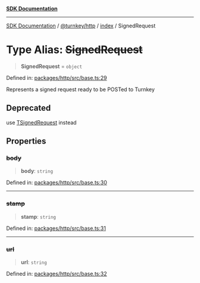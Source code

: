 [**SDK Documentation**](../../../../README.mdx)

***

[SDK Documentation](../../../../packages.mdx) / [@turnkey/http](../../README.mdx) / [index](../README.mdx) / SignedRequest

# Type Alias: ~~SignedRequest~~

> **SignedRequest** = `object`

Defined in: [packages/http/src/base.ts:29](https://github.com/tkhq/sdk/blob/3a88af7d1d927c6022706911d6af0f92f1440e00/packages/http/src/base.ts#L29)

Represents a signed request ready to be POSTed to Turnkey

## Deprecated

use [TSignedRequest](TSignedRequest.mdx) instead

## Properties

### ~~body~~

> **body**: `string`

Defined in: [packages/http/src/base.ts:30](https://github.com/tkhq/sdk/blob/3a88af7d1d927c6022706911d6af0f92f1440e00/packages/http/src/base.ts#L30)

***

### ~~stamp~~

> **stamp**: `string`

Defined in: [packages/http/src/base.ts:31](https://github.com/tkhq/sdk/blob/3a88af7d1d927c6022706911d6af0f92f1440e00/packages/http/src/base.ts#L31)

***

### ~~url~~

> **url**: `string`

Defined in: [packages/http/src/base.ts:32](https://github.com/tkhq/sdk/blob/3a88af7d1d927c6022706911d6af0f92f1440e00/packages/http/src/base.ts#L32)
